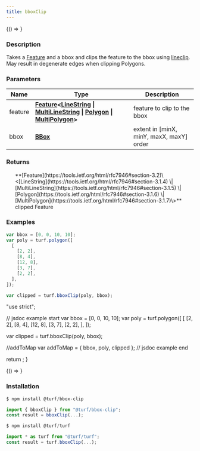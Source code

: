 ```yaml
---
title: bboxClip
---
```



<!-- Expose turf as global var for experimenting in the browser console -->

<BrowserOnly>{() => <WindowTurfGlobal turf={turf} />}</BrowserOnly>

### Description

Takes a [Feature](https://tools.ietf.org/html/rfc7946#section-3.2) and a bbox and clips the feature to the bbox using
[lineclip](https://github.com/mapbox/lineclip).
May result in degenerate edges when clipping Polygons.

### Parameters

| Name    | Type                                                                                                                                                                                                                                                                                                                                           | Description                              |
| ------- | ---------------------------------------------------------------------------------------------------------------------------------------------------------------------------------------------------------------------------------------------------------------------------------------------------------------------------------------------- | ---------------------------------------- |
| feature | **[Feature](https://tools.ietf.org/html/rfc7946#section-3.2)\<[LineString](https://tools.ietf.org/html/rfc7946#section-3.1.4) \| [MultiLineString](https://tools.ietf.org/html/rfc7946#section-3.1.5) \| [Polygon](https://tools.ietf.org/html/rfc7946#section-3.1.6) \| [MultiPolygon](https://tools.ietf.org/html/rfc7946#section-3.1.7)\>** | feature to clip to the bbox              |
| bbox    | **[BBox](https://tools.ietf.org/html/rfc7946#section-5)**                                                                                                                                                                                                                                                                                      | extent in [minX, minY, maxX, maxY] order |

### Returns

<ul>
  **[Feature](https://tools.ietf.org/html/rfc7946#section-3.2)\<[LineString](https://tools.ietf.org/html/rfc7946#section-3.1.4) \| [MultiLineString](https://tools.ietf.org/html/rfc7946#section-3.1.5) \| [Polygon](https://tools.ietf.org/html/rfc7946#section-3.1.6) \| [MultiPolygon](https://tools.ietf.org/html/rfc7946#section-3.1.7)\>** clipped Feature

</ul>

### Examples

```javascript
var bbox = [0, 0, 10, 10];
var poly = turf.polygon([
  [
    [2, 2],
    [8, 4],
    [12, 8],
    [3, 7],
    [2, 2],
  ],
]);

var clipped = turf.bboxClip(poly, bbox);
```

  "use strict";

  // jsdoc example start
  var bbox = [0, 0, 10, 10];
  var poly = turf.polygon([
    [
      [2, 2],
      [8, 4],
      [12, 8],
      [3, 7],
      [2, 2],
    ],
  ]);

  var clipped = turf.bboxClip(poly, bbox);

  //addToMap
  var addToMap = { bbox, poly, clipped };
  // jsdoc example end

  return <ExampleMap addToMap={addToMap} />;
}

<!-- prettier-ignore -->
<BrowserOnly>{() => <Map0 />}</BrowserOnly>

### Installation

```javascript
$ npm install @turf/bbox-clip

import { bboxClip } from "@turf/bbox-clip";
const result = bboxClip(...);
```

```javascript
$ npm install @turf/turf

import * as turf from "@turf/turf";
const result = turf.bboxClip(...);
```
